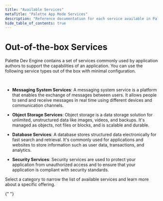 ```yaml
---
title: "Available Services"
metaTitle: "Palette App Mode Services"
description: "Reference documentation for each service available in Palette App Mode."
hide_table_of_contents: true
---
```


# Out-of-the-box Services


Palette Dev Engine contains a set of services commonly used by application authors to support the capabilities of an application. You can use the following service types out of the box with minimal configuration.

<br />

- **Messaging System Services**: A messaging system service is a platform that enables the exchange of messages between users. It allows people to send and receive messages in real time using different devices and communication channels.

- **Object Storage Services**: Object storage is a data storage solution for unlimited, unstructured data like images, videos, and backups. It's managed as objects, not files or blocks, and is scalable and durable.

- **Database Services**: A database stores structured data electronically for fast search and retrieval. It's commonly used for applications and websites to store information such as user data, transactions, and analytics.

- **Security Services**: Security services are used to protect your application from unauthorized access and to ensure that your application is compliant with security standards.

Select a category to narrow the list of available services and learn more about a specific offering.

{" "}

<AppTiers />
